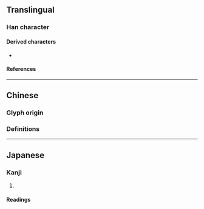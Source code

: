 {{also|劉}}
{{character info/new}}
==Translingual==

===Han character===
{{Han char|rn=18|rad=刀|as=04|sn=6|four=|canj=YKLN|ids=⿰文刂}}

====Derived characters====
* {{l|mul|[[𭇯]], [[浏]], [[𦀑]], [[𩗌]], [[𠡖]]}}

====References====
{{Han ref|kx=0137.301|dkj=01908|dj=0309.190|hdz=10327.130|uh=5218}}

----

==Chinese==

===Glyph origin===
{{Han simp|劉|f=𨥫|t=文}}

===Definitions===
{{zh-see|劉|sv}}

----

==Japanese==

===Kanji===
{{ja-kanji|grade=|rs=刀04}}

# {{defn|lang=ja|sort=刀04}}

====Readings====
{{ja-readings
|goon=る
|kanon=りゅう<りう
|kun=ころ-す}}